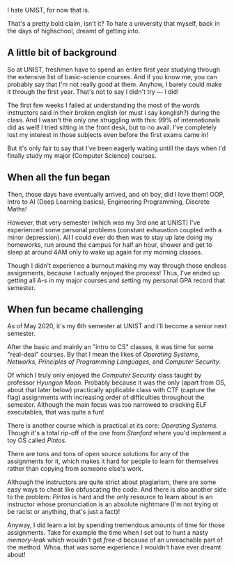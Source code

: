 
<PostInit id="new-post" />

I hate UNIST, for now that is.

That's a pretty bold claim, isn't it? To hate a university that myself, back in the days
of highschool, dreamt of getting into.

## A little bit of background

So at UNIST, freshmen have to spend an entire first year studying
through the extensive list of basic-science courses. And if you know me,
you can probably say that I'm not really good at them. Anyhow, I barely could
make it through the first year. That's not to say I didn't try &mdash; I did!

The first few weeks I failed at understanding the most of the words instructors said in
their broken english (or must I say konglish?) during the class. And I wasn't
the only one struggling with this: 99% of internationals did as well!
I tried sitting in the front desk, but to no avail. I've completely lost
my interest in those subjects even before the first exams came in!

But it's only fair to say that I've been eagerly waiting untill the days when I'd
finally study my major (Computer Science) courses.

## When all the fun began

Then, those days have eventually arrived, and oh boy, did I love them!
OOP, Intro to AI (Deep Learning basics), Engineering Programming, Discrete Maths!

However, that very semester (which was my 3rd one at UNIST) I've experienced
some personal problems (constant exhaustion coupled with a minor depression).
All I could ever do then was to stay up late doing my homeworks, run around the campus
for half an hour, shower and get to sleep at around 4AM only to wake up again for my morning
classes.

Though I didn't experience a burnout making my way through those endless assignments, because
I actually enjoyed the process! Thus, I've ended up getting all A-s in my major courses and
setting my personal GPA record that semester.

## When fun became challenging

As of May 2020, it's my 6th semester at UNIST and I'll become a senior next semester.

After the basic and mainly an "intro to CS" classes, it was time for some "real-deal" courses.
By that I mean the likes of _Operating Systems_, _Networks_, _Principles of Programming Languages_, and
_Computer Security_.

Of which I truly only enjoyed the _Computer Security_ class taught by professor _Hyungon Moon_.
Probably because it was the only (apart from OS, about that later below) practically
applicable class with CTF (capture the flag) assignments with increasing order of difficulties
throughout the semester. Although the main focus was too narrowed to cracking ELF executables,
that was quite a fun!

There is another course which is practical at its core: _Operating Systems_. Though it's a
total rip-off of the one from _Stanford_ where you'd implement a toy OS called _Pintos_.

There are tons and tons of open source solutions for any of the assignments for it, which makes
it hard for people to learn for themselves rather than copying from someone else's work.

Although the instructors are quite strict about plagiarism, there are some easy ways to cheat
like obfuscating the code. And there is also another side to the problem: _Pintos_ is hard and
the only resource to learn about is an instructor whose pronunciation is an absolute nightmare
(I'm not trying ot be racist or anything, that's just a fact)!

Anyway, I did learn a lot by spending tremendous amounts of time for those assignments.
Take for example the time when I set out to hunt a nasty _memory-leak_ which wouldn't get _free_-d
because of an unreachable part of the method. Whoa, that was some experience I wouldn't
have ever dreamt about!
